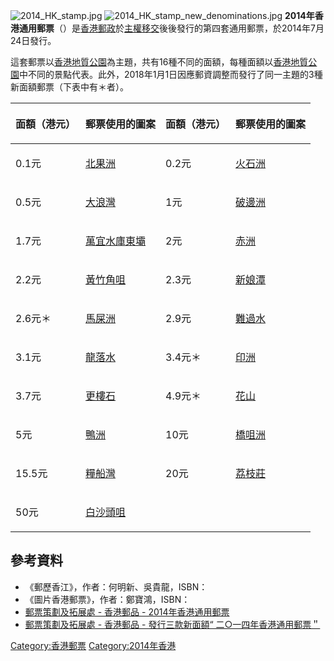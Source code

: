 [[File:2014_HK_stamp.jpg|thumb]]
[[File:2014_HK_stamp_new_denominations.jpg|thumb]]
'''2014年香港通用郵票'''（{{lang-en|'''2014 Hong Kong Definitive Stamps'''}}）是[[香港|香港]][[香港郵政|郵政]]於[[香港回歸|主權移交]]後後發行的第四套通用郵票，於2014年7月24日發行。

這套郵票以[[香港地質公園|香港地質公園]]為主題，共有16種不同的面額，每種面額以[[香港地質公園|香港地質公園]]中不同的景點代表。此外，2018年1月1日因應郵資調整而發行了同一主題的3種新面額郵票（下表中有＊者）。

{| class="wikitable"
!面額（港元）||郵票使用的圖案||面額（港元）||郵票使用的圖案
|-
|0.1元
|[[北果洲|北果洲]]
|0.2元
|[[火石洲|火石洲]]
|-
|0.5元
|[[大浪灣_(西貢)|大浪灣]]
|1元
|[[破邊洲|破邊洲]]
|-
|1.7元
|[[萬宜水庫|萬宜水庫東壩]]
|2元
|[[赤洲|赤洲]]
|-
|2.2元
|[[黃竹角咀|黃竹角咀]]
|2.3元
|[[新娘潭|新娘潭]]
|-
|2.6元＊
|[[馬屎洲|馬屎洲]]
|2.9元
|[[難過水|難過水]]
|-
|3.1元
|[[龍落水|龍落水]]
|3.4元＊
|[[印洲塘|印洲]]
|-
|3.7元
|[[更樓石|更樓石]]
|4.9元＊
|[[花山|花山]]
|-
|5元
|[[鴨洲|鴨洲]]
|10元
|[[橋咀洲|橋咀洲]]
|-
|15.5元
|[[糧船灣|糧船灣]]
|20元
|[[荔枝莊|荔枝莊]]
|-
|50元
|[[白沙頭咀|白沙頭咀]]
|
|
|}



==參考資料==
*《郵歷香江》，作者：何明新、吳貴龍，ISBN：{{ISBN|9789620756719}}
*《圖片香港郵票》，作者：鄭寶鴻，ISBN：{{ISBN|9789620432576}}
*[https://stamps.hongkongpost.hk/stamp/detail/dae98327-2cf8-4ece-8a3e-8f0c450351ce 郵票策劃及拓展處 - 香港郵品 - 2014年香港通用郵票]{{Wayback|url=https://stamps.hongkongpost.hk/stamp/detail/dae98327-2cf8-4ece-8a3e-8f0c450351ce |date=20190922132540 }}
*[https://stamps.hongkongpost.hk/stamp/detail/d63b010b-5d92-44c6-83cb-46773708b525 郵票策劃及拓展處 - 香港郵品 - 發行三款新面額“ 二○一四年香港通用郵票＂]{{Wayback|url=https://stamps.hongkongpost.hk/stamp/detail/d63b010b-5d92-44c6-83cb-46773708b525 |date=20190922132534 }}

{{香港通用郵票}}

[[Category:香港郵票|Category:香港郵票]]
[[Category:2014年香港|Category:2014年香港]]